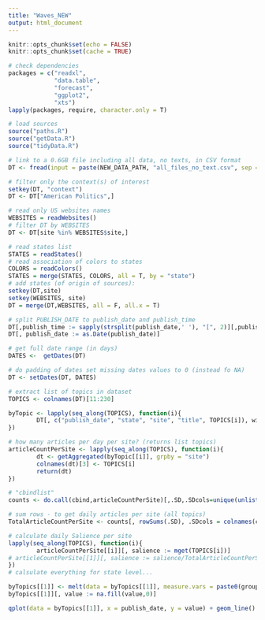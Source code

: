```yaml
---
title: "Waves_NEW"
output: html_document
---
```


```r
knitr::opts_chunk$set(echo = FALSE)
knitr::opts_chunk$set(cache = TRUE)

# check dependencies
packages = c("readxl",
             "data.table",
             "forecast",
             "ggplot2",
             "xts")
lapply(packages, require, character.only = T)

# load sources
source("paths.R")
source("getData.R")
source("tidyData.R")

```

```r
# link to a 0.6GB file including all data, no texts, in CSV format
DT <- fread(input = paste(NEW_DATA_PATH, "all_files_no_text.csv", sep = "/"), sep = ",", quote = '"')
```
```r
# filter only the context(s) of interest
setkey(DT, "context")
DT <- DT["American Politics",]
```

```r
# read only US websites names
WEBSITES = readWebsites()
# filter DT by WEBSITES
DT <- DT[site %in% WEBSITES$site,]
```

```r
# read states list
STATES = readStates()
# read association of colors to states
COLORS = readColors()
STATES = merge(STATES, COLORS, all = T, by = "state")
# add states (of origin of sources):
setkey(DT,site)
setkey(WEBSITES, site)
DT = merge(DT,WEBSITES, all = F, all.x = T)
```

```r
# split PUBLISH_DATE to publish_date and publish_time
DT[,publish_time := sapply(strsplit(publish_date,' '), "[", 2)][,publish_date := sapply(strsplit(publish_date,' '), "[", 1)]
DT[, publish_date := as.Date(publish_date)]

# get full date range (in days)
DATES <-  getDates(DT)

# do padding of dates set missing dates values to 0 (instead fo NA)
DT <- setDates(DT, DATES)
```

```r
# extract list of topics in dataset
TOPICS <- colnames(DT)[11:230]

byTopic <- lapply(seq_along(TOPICS), function(i){
        DT[, c("publish_date", "state", "site", "title", TOPICS[i]), with = FALSE]
})
```

```r
# how many articles per day per site? (returns list topics)
articleCountPerSite <- lapply(seq_along(TOPICS), function(i){
        dt <- getAggregated(byTopic[[i]], grpby = "site")
        colnames(dt)[3] <- TOPICS[i]
        return(dt)
})

# "cbindlist"
counts <- do.call(cbind,articleCountPerSite)[,.SD,.SDcols=unique(unlist(lapply(articleCountPerSite,names)))]

# sum rows - to get daily articles per site (all topics)
TotalArticleCountPerSite <- counts[, rowSums(.SD), .SDcols = colnames(counts)[3:222]]

# calculate daily Salience per site
lapply(seq_along(TOPICS), function(i){
        articleCountPerSite[[i]][, salience := mget(TOPICS[i])]
# articleCountPerSite[[1]][, salience := salience/TotalArticleCountPerSite]
})
# calsulate everything for state level...
```

``` r

byTopics[[1]] <- melt(data = byTopics[[1]], measure.vars = paste0(groups,"Score"))
byTopics[[1]][, value := na.fill(value,0)]
```

```r
qplot(data = byTopics[[1]], x = publish_date, y = value) + geom_line() + facet_wrap(~sourceGroup, ncol = 2)

```
